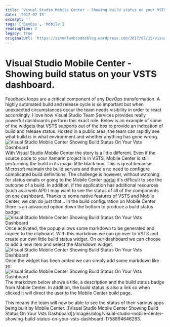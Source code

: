 ```yaml
---
title: 'Visual Studio Mobile Center - Showing build status on your VSTS dashboard.'
date: '2017-07-15'
excerpt: ''
tags: ['DevOps', 'Mobile']
readingTime: 2
legacy: true
originalUrl: 'https://simonlambcodesblog.wordpress.com/2017/07/15/visual-studio-mobile-center-showing-build-status-on-your-vsts-dashboard/'
---
```


# Visual Studio Mobile Center - Showing build status on your VSTS dashboard.

Feedback loops are a critical component of any DevOps transformation. A highly automated build and release cycle is so important but when unexpected circumstances occur the team needs visibility in order to react accordingly. I love how Visual Studio Team Services provides really powerful dashboards perform this exact role.
Below is an example of some of the widgets that VSTS supports out of the box to provide an indication of build and release status. Hosted in a public area, the team can rapidly see what build is in what environment and whether anything has gone wrong.
![Visual Studio Mobile Center Showing Build Status On Your Vsts Dashboard](/images/blog/visual-studio-mobile-center-showing-build-status-on-your-vsts-dashboard-1758985196527-0.jpg) With Visual Studio Mobile Center the story is a little different. Even if the source code to your Xamarin project is in VSTS, Mobile Center is still performing the build in its magic little black box.
This is great because Microsoft maintain the build servers and there's no need to configure complicated build definitions. The challenge is however, without watching for status emails or going to the Mobile Center [portal](https://mobile.azure.com/apps) it's difficult to see the outcome of a build.
In addition, if the application has additional resources (such as a web API) I may want to see the status of all of the components on one dashboard. Thanks to some native features of VSTS and Mobile Center, we can do just that... In the build configuration on Mobile Center there is an advanced option down the bottom to produce a build status badge:
![Visual Studio Mobile Center Showing Build Status On Your Vsts Dashboard](/images/blog/visual-studio-mobile-center-showing-build-status-on-your-vsts-dashboard-1758985196566-1.jpg) Once activated, the popup allows some markdown to be generated and copied to the clipboard. With this markdown we can go over to VSTS and create our own little build status widget.
On our dashboard we can choose to add a new item and select the Markdown widget. ![Visual Studio Mobile Center Showing Build Status On Your Vsts Dashboard](/images/blog/visual-studio-mobile-center-showing-build-status-on-your-vsts-dashboard-1758985196597-2.jpg) Once the widget has been added we can simply add some markdown like so:
![Visual Studio Mobile Center Showing Build Status On Your Vsts Dashboard](/images/blog/visual-studio-mobile-center-showing-build-status-on-your-vsts-dashboard-1758985196624-3.jpg) The markdown below shows a title, a description and the build status badge from Mobile Center. In addition, the build status is also a link so when clicked it will direct the user to the Mobile Center build page.

<Gist url="https://gist.github.com/slamb2k/5fc03f7a950b8a6d2a28e0fbd19d4922" />

This means the team will now be able to see the status of their various apps being built by Mobile Center. ![Visual Studio Mobile Center Showing Build Status On Your Vsts Dashboard](/images/blog/visual-studio-mobile-center-showing-build-status-on-your-vsts-dashboard-1758894646283.
